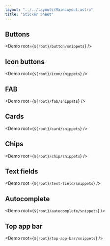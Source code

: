 ```yaml
---
layout: "../../layouts/MainLayout.astro"
title: "Sticker Sheet"
---
```



## Buttons

<Demo root={`${root}/button/snippets`} />

## Icon buttons

<Demo root={`${root}/icon/snippets`} />

## FAB

<Demo root={`${root}/fab/snippets`} />

## Cards

<Demo root={`${root}/card/snippets`} />

## Chips

<Demo root={`${root}/chip/snippets`} />

## Text fields

<Demo root={`${root}/text-field/snippets`} />

## Autocomplete

<Demo root={`${root}/autocomplete/snippets`} />

## Top app bar

<Demo root={`${root}/top-app-bar/snippets`} />
